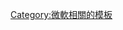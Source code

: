 {{Navbox
|name  = Bing
|title = [[Bing|<font color="#008373">Bing</font>]]
|state = {{{state|<includeonly>autocollapse</includeonly><noinclude>expanded</noinclude>}}}
| listclass = hlist
| titlestyle = background:white;color:#008373
| groupstyle = background:white;

|group1 = 服務
|list1  =
*{{tsl|en|Bing Health|Bing 健康|健康}}
*[[Bing#Media features|圖片]]
*[[Bing Maps|地圖]]
*{{tsl|en|Bing News|Bing 新聞|新聞}}
*{{tsl|en|Bing Pulse|Pulse}}
*[[Bing翻譯|翻譯]]
*{{tsl|en|Bing Videos|Bing影片|影片}}
*{{tsl|en|Bing Webmaster Center|Bing網站管理員|網站管理員}}
*{{tsl|en|Bing Ads|Bing廣告|廣告}}
*{{tsl|en|Bing Mobile|Bing移動|移動}}

|group2 = [[應用軟件|軟件應用]]
|list2  =
*[[Bing工具欄]]
*[[Bing桌面]]

|group3 = 已中止服務
|list3  =
*{{tsl|en|Live Search Academic|Live Search學術|學術}}
*{{tsl|en|Live Search Books|Live Search圖書|圖書}}
*{{tsl|en|Club Bing}}
*{{tsl|en|Bing Product Upload|Product Upload}}
*{{tsl|en|Bing Shopping|Bing 購物|購物}}
*{{tsl|en|Bing xRank|xRank}}

}}<noinclude>
{{Documentation|Template:Microsoft/doc}}

[[Category:微軟相關的模板]]
</noinclude>